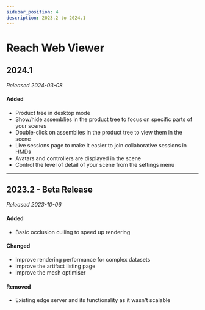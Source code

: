 ```yaml
---
sidebar_position: 4
description: 2023.2 to 2024.1
---
```


# Reach Web Viewer

## 2024.1

*Released 2024-03-08*

#### Added

- Product tree in desktop mode
- Show/hide assemblies in the product tree to focus on specific parts of your scenes
- Double-click on assemblies in the product tree to view them in the scene
- Live sessions page to make it easier to join collaborative sessions in HMDs
- Avatars and controllers are displayed in the scene
- Control the level of detail of your scene from the settings menu

---

## 2023.2 - Beta Release

*Released 2023-10-06*

#### Added

- Basic occlusion culling to speed up rendering

#### Changed

- Improve rendering performance for complex datasets
- Improve the artifact listing page
- Improve the mesh optimiser

#### Removed

- Existing edge server and its functionality as it wasn't scalable
